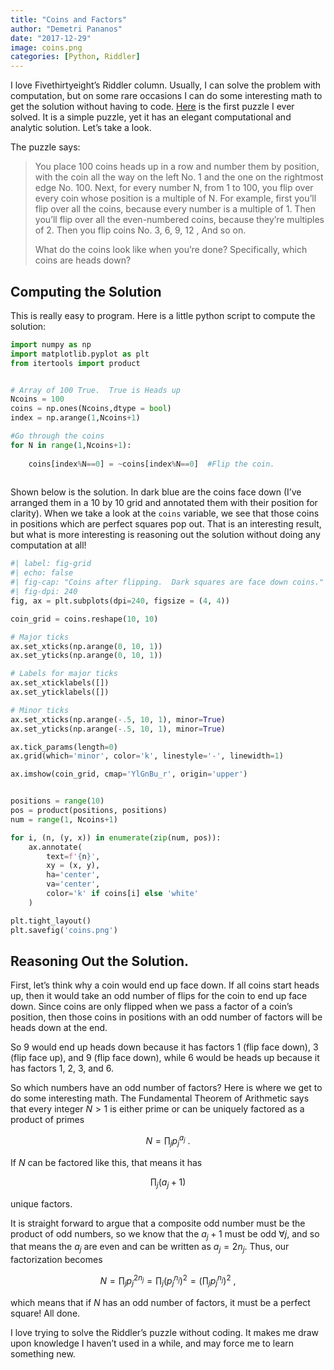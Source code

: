 ```yaml
---
title: "Coins and Factors"
author: "Demetri Pananos"
date: "2017-12-29"
image: coins.png
categories: [Python, Riddler]
---
```


I love Fivethirtyeight's Riddler column.  Usually, I can solve the problem with computation, but on some rare occasions I can do some interesting math to get the solution without having to code.  [Here](https://fivethirtyeight.com/features/can-you-survive-this-deadly-board-game/) is the first puzzle I ever solved.  It is a simple puzzle, yet it has an elegant computational and analytic solution.  Let's take a look.

The puzzle says:

>You place 100 coins heads up in a row and number them by position, with the coin all the way on the left No. 1 and the one on the rightmost edge No. 100. Next, for every number N, from 1 to 100, you flip over every coin whose position is a multiple of N. For example, first you'll flip over all the coins, because every number is a multiple of 1. Then you'll flip over all the even-numbered coins, because they're multiples of 2. Then you flip coins No. 3, 6, 9, 12  , And so on.   
>
>What do the coins look like when you're done? Specifically, which coins are heads down?


## Computing the Solution

This is really easy to program.  Here is a little python script to compute the solution:

```python

import numpy as np
import matplotlib.pyplot as plt
from itertools import product


# Array of 100 True.  True is Heads up
Ncoins = 100
coins = np.ones(Ncoins,dtype = bool)
index = np.arange(1,Ncoins+1)

#Go through the coins
for N in range(1,Ncoins+1):
    
    coins[index%N==0] = ~coins[index%N==0]  #Flip the coin.  
  
```


Shown below is the solution.  In dark blue are the coins face down (I've arranged them in a 10 by 10 grid and annotated them with their position for clarity).  When we take a look at the `coins` variable, we see that those coins in positions which are perfect squares pop out. That is an interesting result, but what is more interesting is reasoning out the solution without doing any computation at all!


```python
#| label: fig-grid
#| echo: false
#| fig-cap: "Coins after flipping.  Dark squares are face down coins."
#| fig-dpi: 240
fig, ax = plt.subplots(dpi=240, figsize = (4, 4))

coin_grid = coins.reshape(10, 10)

# Major ticks
ax.set_xticks(np.arange(0, 10, 1))
ax.set_yticks(np.arange(0, 10, 1))

# Labels for major ticks
ax.set_xticklabels([])
ax.set_yticklabels([])

# Minor ticks
ax.set_xticks(np.arange(-.5, 10, 1), minor=True)
ax.set_yticks(np.arange(-.5, 10, 1), minor=True)

ax.tick_params(length=0)
ax.grid(which='minor', color='k', linestyle='-', linewidth=1)

ax.imshow(coin_grid, cmap='YlGnBu_r', origin='upper')


positions = range(10)
pos = product(positions, positions)
num = range(1, Ncoins+1)

for i, (n, (y, x)) in enumerate(zip(num, pos)):
    ax.annotate(
        text=f'{n}',
        xy = (x, y),
        ha='center',
        va='center',
        color='k' if coins[i] else 'white'
    )

plt.tight_layout()
plt.savefig('coins.png')
```



## Reasoning Out the Solution.

First, let's think why a coin would end up face down.  If all coins start heads up, then it would take an odd number of flips for the coin to end up face down.  Since coins are only flipped when we pass a factor of a coin's position, then those coins in positions with an odd number of factors will be heads down at the end.

So 9 would end up heads down because it has factors 1 (flip face down), 3 (flip face up), and 9 (flip face down), while 6 would be heads up because it has factors 1, 2, 3, and 6.

So which numbers have an odd number of factors?  Here is where we get to do some interesting math.  The Fundamental Theorem of Arithmetic says that every integer $N>1$ is either prime or can be uniquely factored as a product of primes

 $$N = \prod_{j} p_j^{a_j} \>.$$ 

If $N$ can be factored like this, that means it has 

$$\prod_{j} (a_j +1)$$

unique factors. 

It is straight forward to argue that a composite odd number must be the product of odd numbers, so we know that the $a_j+1$ must be odd $\forall j$, and so that means the $a_j$ are even and can be written as $a_j = 2n_j$.  Thus, our factorization becomes

$$N = \prod_j p_j^{2n_j} = \prod_j (p_j^{n_j})^2 = \left(\prod_j p_j^{n_j} \right)^2 \>,$$

which means that if $N$ has an odd number of factors, it must be a perfect square!  All done.

I love trying to solve the Riddler's puzzle without coding.  It makes me draw upon knowledge I haven't used in a while, and may force me to learn something new.
